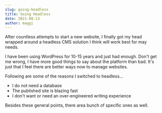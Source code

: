```yaml
---
slug: going-headless
title: Going Headless
date: 2021-08-13
author: maggi
---
```

After countless attempts to start a new website, I finally got my head wrapped around a headless CMS solution I think will work best for may needs. 

I have been using WordPress for 10-15 years and just had enough. Don't get me wrong, I have more good things to say about the platform than bad. It's just that I feel there are better ways now to manage websites. 

Following are some of the reasons I switched to headless…

* I do not need a database
* The published site is blazing fast
* I don't want or need an over-engineered writing experience

Besides these general points, there area bunch of specific ones as well.

